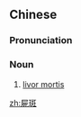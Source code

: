 {{also|尸斑}}
==Chinese==
{{zh-forms|s=尸斑}}

===Pronunciation===
{{zh-pron
|m=shībān
|cat=n
}}

===Noun===
{{zh-noun}}

# [[livor mortis]]

[[zh:屍斑]]